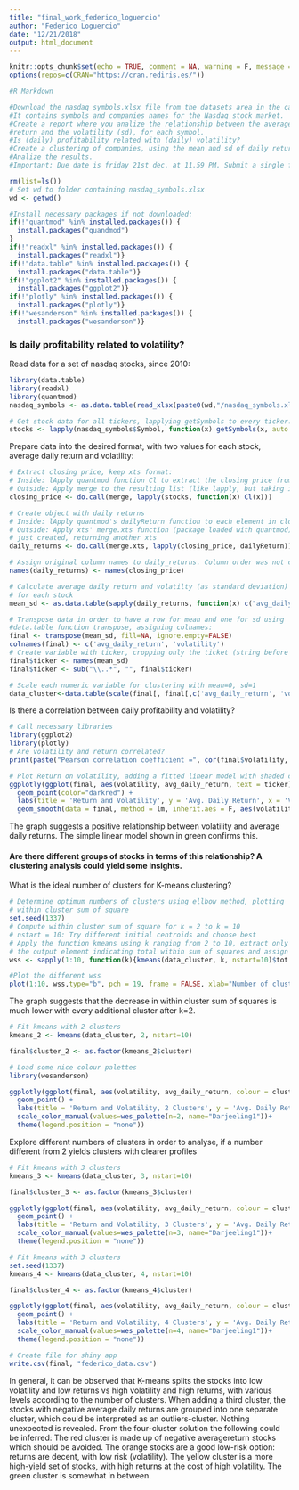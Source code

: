```yaml
---
title: "final_work_federico_loguercio"
author: "Federico Loguercio"
date: "12/21/2018"
output: html_document
---
```


```r
knitr::opts_chunk$set(echo = TRUE, comment = NA, warning = F, message = F)
options(repos=c(CRAN="https://cran.rediris.es/"))
```

```r

#R Markdown

#Download the nasdaq_symbols.xlsx file from the datasets area in the campus. 
#It contains symbols and companies names for the Nasdaq stock market.
#Create a report where you analize the relationship between the average daily 
#return and the volatility (sd), for each symbol.
#Is (daily) profitability related with (daily) volatility? 
#Create a clustering of companies, using the mean and sd of daily returns as the spliting variables. 
#Analize the results.
#Important: Due date is friday 21st dec. at 11.59 PM. Submit a single file (or zipped folder) with the naming structure: final_work_firstName_lastName

```


```r
rm(list=ls())
# Set wd to folder containing nasdaq_symbols.xlsx
wd <- getwd()

#Install necessary packages if not downloaded:
if(!"quantmod" %in% installed.packages()) {
  install.packages("quandmod")
} 
if(!"readxl" %in% installed.packages()) {
  install.packages("readxl")}
if(!"data.table" %in% installed.packages()) {
  install.packages("data.table")}
if(!"ggplot2" %in% installed.packages()) {
  install.packages("ggplot2")}
if(!"plotly" %in% installed.packages()) {
  install.packages("plotly")}
if(!"wesanderson" %in% installed.packages()) {
  install.packages("wesanderson")}
```

### Is daily profitability related to volatility?
Read data for a set of nasdaq stocks, since 2010:
```r
library(data.table)
library(readxl)
library(quantmod)
nasdaq_symbols <- as.data.table(read_xlsx(paste0(wd,"/nasdaq_symbols.xlsx")))

# Get stock data for all tickers, lapplying getSymbols to every ticker. Auto.assign in order to return results
stocks <- lapply(nasdaq_symbols$Symbol, function(x) getSymbols(x, auto.assign=F, from = "2010/01/01"))
```


Prepare data into the desired format, with two values for each stock, average daily return and volatility:
```r
# Extract closing price, keep xts format:
# Inside: lApply quantmod function Cl to extract the closing price from every list in stocks
# Outside: Apply merge to the resulting list (like lapply, but taking instead of returning a list)
closing_price <- do.call(merge, lapply(stocks, function(x) Cl(x)))

# Create object with daily returns
# Inside: lApply quantmod's dailyReturn function to each element in closing_price
# Outside: Apply xts' merge.xts function (package loaded with quantmod) to every object in list
# just created, returning another xts
daily_returns <- do.call(merge.xts, lapply(closing_price, dailyReturn))

# Assign original column names to daily_returns. Column order was not changed
names(daily_returns) <- names(closing_price)

# Calculate average daily return and volatilty (as standard deviation)
# for each stock
mean_sd <- as.data.table(sapply(daily_returns, function(x) c("avg_daily_return"= mean(x,na.rm=T), "volatility" = sd(x, na.rm=T))))

# Transpose data in order to have a row for mean and one for sd using
#data.table function transpose, assigning colnames:
final <- transpose(mean_sd, fill=NA, ignore.empty=FALSE)
colnames(final) <- c('avg_daily_return', 'volatility')
# Create variable with ticker, cropping only the ticket (string before the dot)
final$ticker <- names(mean_sd)
final$ticker <- sub("\\..*", "", final$ticker)

# Scale each numeric variable for clustering with mean=0, sd=1
data_cluster<-data.table(scale(final[, final[,c('avg_daily_return', 'volatility')]]))
```


Is there a correlation between daily profitability and volatility?
```r
# Call necessary libraries
library(ggplot2)
library(plotly)
# Are volatility and return correlated?
print(paste("Pearson correlation coefficient =", cor(final$volatility, final$avg_daily_return)))

# Plot Return on volatility, adding a fitted linear model with shaded confidence intervals
ggplotly(ggplot(final, aes(volatility, avg_daily_return, text = ticker)) +
  geom_point(color="darkred") +
  labs(title = 'Return and Volatility', y = 'Avg. Daily Return', x = 'Volatility') +
  geom_smooth(data = final, method = lm, inherit.aes = F, aes(volatility, avg_daily_return),color="darkgreen"))

```
The graph suggests a positive relationship between volatility and average daily returns. The simple linear model shown in green confirms this.


#### Are there different groups of stocks in terms of this relationship? A clustering analysis could yield some insights.
What is the ideal number of clusters for K-means clustering?
```r
# Determine optimum numbers of clusters using ellbow method, plotting
# within cluster sum of square
set.seed(1337)
# Compute within cluster sum of square for k = 2 to k = 10
# nstart = 10: Try different initial centroids and choose best
# Apply the function kmeans using k ranging from 2 to 10, extract only
# the output element indicating total within sum of squares and assign to wss
wss <- sapply(1:10, function(k){kmeans(data_cluster, k, nstart=10)$tot.withinss})

#Plot the different wss
plot(1:10, wss,type="b", pch = 19, frame = FALSE, xlab="Number of clusters K", ylab="Total within-clusters sum of squares")
```

The graph suggests that the decrease in within cluster sum of squares is much lower with every additional cluster after k=2.


```r
# Fit kmeans with 2 clusters
kmeans_2 <- kmeans(data_cluster, 2, nstart=10)

final$cluster_2 <- as.factor(kmeans_2$cluster)

# Load some nice colour palettes
library(wesanderson)

ggplotly(ggplot(final, aes(volatility, avg_daily_return, colour = cluster_2, text = ticker)) +
  geom_point() +
  labs(title = 'Return and Volatility, 2 Clusters', y = 'Avg. Daily Return', x = 'Volatility') +
  scale_color_manual(values=wes_palette(n=2, name="Darjeeling1"))+
  theme(legend.position = "none"))
```


Explore different numbers of clusters in order to analyse, if a number different from 2 yields clusters with clearer profiles
```r
# Fit kmeans with 3 clusters
kmeans_3 <- kmeans(data_cluster, 3, nstart=10)

final$cluster_3 <- as.factor(kmeans_3$cluster)

ggplotly(ggplot(final, aes(volatility, avg_daily_return, colour = cluster_3, text = ticker)) +
  geom_point() +
  labs(title = 'Return and Volatility, 3 Clusters', y = 'Avg. Daily Return', x = 'Volatility') +
  scale_color_manual(values=wes_palette(n=3, name="Darjeeling1"))+
  theme(legend.position = "none"))
```

```r
# Fit kmeans with 3 clusters
set.seed(1337)
kmeans_4 <- kmeans(data_cluster, 4, nstart=10)

final$cluster_4 <- as.factor(kmeans_4$cluster)

ggplotly(ggplot(final, aes(volatility, avg_daily_return, colour = cluster_4, text = ticker)) +
  geom_point() +
  labs(title = 'Return and Volatility, 4 Clusters', y = 'Avg. Daily Return', x = 'Volatility') +
  scale_color_manual(values=wes_palette(n=4, name="Darjeeling1"))+
  theme(legend.position = "none"))

# Create file for shiny app
write.csv(final, "federico_data.csv")
```

In general, it can be observed that K-means splits the stocks into low volatility and low returns vs high volatility and high returns, with various levels according to the number of clusters. When adding a third cluster, the stocks with negative average daily returns are grouped into one separate cluster, which could be interpreted as an outliers-cluster. Nothing unexpected is revealed.
From the four-cluster solution the following could be inferred: The red cluster is made up of negative averagereturn stocks which should be avoided. The orange stocks are a good low-risk option: returns are decent, with low risk (volatility). The yellow cluster is a more high-yield set of stocks, with high returns at the cost of high volatility. The green cluster is somewhat in between.
